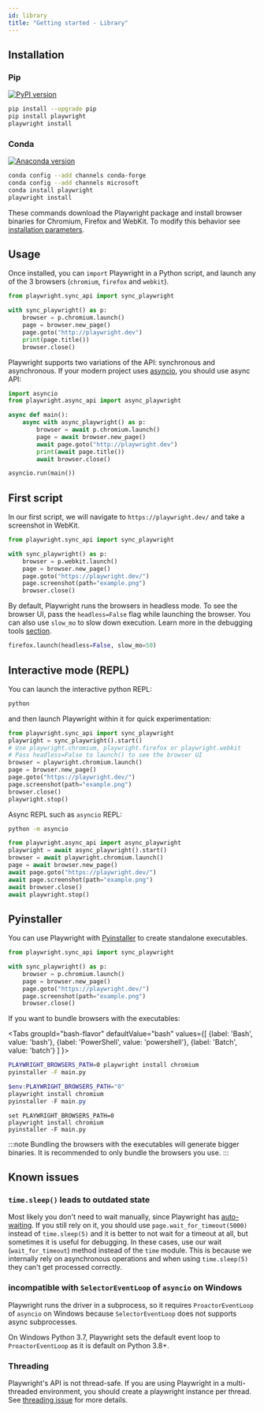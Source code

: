 ```yaml
---
id: library
title: "Getting started - Library"
---
```


## Installation

### Pip

[![PyPI version](https://badge.fury.io/py/playwright.svg)](https://pypi.python.org/pypi/playwright/)

```bash
pip install --upgrade pip
pip install playwright
playwright install
```

### Conda

[![Anaconda version](https://img.shields.io/conda/v/microsoft/playwright)](https://anaconda.org/Microsoft/playwright)

```bash
conda config --add channels conda-forge
conda config --add channels microsoft
conda install playwright
playwright install
```

These commands download the Playwright package and install browser binaries for Chromium, Firefox and WebKit. To modify this behavior see [installation parameters](./browsers.mdx#install-browsers).

## Usage

Once installed, you can `import` Playwright in a Python script, and launch any of the 3 browsers (`chromium`, `firefox` and `webkit`).

```py
from playwright.sync_api import sync_playwright

with sync_playwright() as p:
    browser = p.chromium.launch()
    page = browser.new_page()
    page.goto("http://playwright.dev")
    print(page.title())
    browser.close()
```

Playwright supports two variations of the API: synchronous and asynchronous. If your modern project uses [asyncio](https://docs.python.org/3/library/asyncio.html), you should use async API:

```py
import asyncio
from playwright.async_api import async_playwright

async def main():
    async with async_playwright() as p:
        browser = await p.chromium.launch()
        page = await browser.new_page()
        await page.goto("http://playwright.dev")
        print(await page.title())
        await browser.close()

asyncio.run(main())
```

## First script

In our first script, we will navigate to `https://playwright.dev/` and take a screenshot in WebKit.

```py
from playwright.sync_api import sync_playwright

with sync_playwright() as p:
    browser = p.webkit.launch()
    page = browser.new_page()
    page.goto("https://playwright.dev/")
    page.screenshot(path="example.png")
    browser.close()
```

By default, Playwright runs the browsers in headless mode. To see the browser UI, pass the `headless=False` flag while launching the browser. You can also use `slow_mo` to slow down execution. Learn more in the debugging tools [section](./debug.mdx).

```py
firefox.launch(headless=False, slow_mo=50)
```

## Interactive mode (REPL)

You can launch the interactive python REPL:

```bash
python
```

and then launch Playwright within it for quick experimentation:

```py
from playwright.sync_api import sync_playwright
playwright = sync_playwright().start()
# Use playwright.chromium, playwright.firefox or playwright.webkit
# Pass headless=False to launch() to see the browser UI
browser = playwright.chromium.launch()
page = browser.new_page()
page.goto("https://playwright.dev/")
page.screenshot(path="example.png")
browser.close()
playwright.stop()
```

Async REPL such as `asyncio` REPL:

```bash
python -m asyncio
```

```py
from playwright.async_api import async_playwright
playwright = await async_playwright().start()
browser = await playwright.chromium.launch()
page = await browser.new_page()
await page.goto("https://playwright.dev/")
await page.screenshot(path="example.png")
await browser.close()
await playwright.stop()
```

## Pyinstaller

You can use Playwright with [Pyinstaller](https://www.pyinstaller.org/) to create standalone executables.

```py title="main.py"
from playwright.sync_api import sync_playwright

with sync_playwright() as p:
    browser = p.chromium.launch()
    page = browser.new_page()
    page.goto("https://playwright.dev/")
    page.screenshot(path="example.png")
    browser.close()
```

If you want to bundle browsers with the executables:

<Tabs
  groupId="bash-flavor"
  defaultValue="bash"
  values={[
    {label: 'Bash', value: 'bash'},
    {label: 'PowerShell', value: 'powershell'},
    {label: 'Batch', value: 'batch'}
  ]
}>
<TabItem value="bash">

```bash
PLAYWRIGHT_BROWSERS_PATH=0 playwright install chromium
pyinstaller -F main.py
```

</TabItem>
<TabItem value="powershell">

```powershell
$env:PLAYWRIGHT_BROWSERS_PATH="0"
playwright install chromium
pyinstaller -F main.py
```

</TabItem>
<TabItem value="batch">

```batch
set PLAYWRIGHT_BROWSERS_PATH=0
playwright install chromium
pyinstaller -F main.py
```

</TabItem>
</Tabs>

:::note
Bundling the browsers with the executables will generate bigger binaries. It is recommended to only bundle the browsers you use.
:::

## Known issues

### `time.sleep()` leads to outdated state

Most likely you don't need to wait manually, since Playwright has [auto-waiting](./actionability.mdx). If you still rely on it, you should use `page.wait_for_timeout(5000)` instead of `time.sleep(5)` and it is better to not wait for a timeout at all, but sometimes it is useful for debugging. In these cases, use our wait (`wait_for_timeout`) method instead of the `time` module. This is because we internally rely on asynchronous operations and when using `time.sleep(5)` they can't get processed correctly.

### incompatible with `SelectorEventLoop` of `asyncio` on Windows

Playwright runs the driver in a subprocess, so it requires `ProactorEventLoop` of `asyncio` on Windows because `SelectorEventLoop` does not supports async subprocesses.

On Windows Python 3.7, Playwright sets the default event loop to `ProactorEventLoop` as it is default on Python 3.8+.

### Threading

Playwright's API is not thread-safe. If you are using Playwright in a multi-threaded environment, you should create a playwright instance per thread. See [threading issue](https://github.com/microsoft/playwright-python/issues/623) for more details.


[Accessibility]: /api/class-accessibility.mdx "Accessibility"
[APIRequest]: /api/class-apirequest.mdx "APIRequest"
[APIRequestContext]: /api/class-apirequestcontext.mdx "APIRequestContext"
[APIResponse]: /api/class-apiresponse.mdx "APIResponse"
[APIResponseAssertions]: /api/class-apiresponseassertions.mdx "APIResponseAssertions"
[Browser]: /api/class-browser.mdx "Browser"
[BrowserContext]: /api/class-browsercontext.mdx "BrowserContext"
[BrowserType]: /api/class-browsertype.mdx "BrowserType"
[CDPSession]: /api/class-cdpsession.mdx "CDPSession"
[Clock]: /api/class-clock.mdx "Clock"
[ConsoleMessage]: /api/class-consolemessage.mdx "ConsoleMessage"
[Dialog]: /api/class-dialog.mdx "Dialog"
[Download]: /api/class-download.mdx "Download"
[ElementHandle]: /api/class-elementhandle.mdx "ElementHandle"
[Error]: /api/class-error.mdx "Error"
[FileChooser]: /api/class-filechooser.mdx "FileChooser"
[Frame]: /api/class-frame.mdx "Frame"
[FrameLocator]: /api/class-framelocator.mdx "FrameLocator"
[JSHandle]: /api/class-jshandle.mdx "JSHandle"
[Keyboard]: /api/class-keyboard.mdx "Keyboard"
[Locator]: /api/class-locator.mdx "Locator"
[LocatorAssertions]: /api/class-locatorassertions.mdx "LocatorAssertions"
[Mouse]: /api/class-mouse.mdx "Mouse"
[Page]: /api/class-page.mdx "Page"
[PageAssertions]: /api/class-pageassertions.mdx "PageAssertions"
[Playwright]: /api/class-playwright.mdx "Playwright"
[Request]: /api/class-request.mdx "Request"
[Response]: /api/class-response.mdx "Response"
[Route]: /api/class-route.mdx "Route"
[Selectors]: /api/class-selectors.mdx "Selectors"
[TimeoutError]: /api/class-timeouterror.mdx "TimeoutError"
[Touchscreen]: /api/class-touchscreen.mdx "Touchscreen"
[Tracing]: /api/class-tracing.mdx "Tracing"
[Video]: /api/class-video.mdx "Video"
[WebError]: /api/class-weberror.mdx "WebError"
[WebSocket]: /api/class-websocket.mdx "WebSocket"
[WebSocketRoute]: /api/class-websocketroute.mdx "WebSocketRoute"
[Worker]: /api/class-worker.mdx "Worker"
[Element]: https://developer.mozilla.org/en-US/docs/Web/API/element "Element"
[EvaluationArgument]: /evaluating.mdx#evaluation-argument "EvaluationArgument"
[Promise]: https://developer.mozilla.org/en-US/docs/Web/JavaScript/Reference/Global_Objects/Promise "Promise"
[iterator]: https://developer.mozilla.org/en-US/docs/Web/JavaScript/Reference/Iteration_protocols "Iterator"
[origin]: https://developer.mozilla.org/en-US/docs/Glossary/Origin "Origin"
[selector]: https://developer.mozilla.org/en-US/docs/Web/CSS/CSS_Selectors "selector"
[Serializable]: https://developer.mozilla.org/en-US/docs/Web/JavaScript/Reference/Global_Objects/JSON/stringify#Description "Serializable"
[UIEvent.detail]: https://developer.mozilla.org/en-US/docs/Web/API/UIEvent/detail "UIEvent.detail"
[UnixTime]: https://en.wikipedia.org/wiki/Unix_time "Unix Time"
[xpath]: https://developer.mozilla.org/en-US/docs/Web/XPath "xpath"

[Any]: https://docs.python.org/3/library/typing.html#typing.Any "Any"
[bool]: https://docs.python.org/3/library/stdtypes.html "bool"
[bytes]: https://docs.python.org/3/library/stdtypes.html#bytes "bytes"
[Callable]: https://docs.python.org/3/library/typing.html#typing.Callable "Callable"
[EventContextManager]: https://docs.python.org/3/reference/datamodel.html#context-managers "Event context manager"
[EventEmitter]: https://pyee.readthedocs.io/en/latest/#pyee.BaseEventEmitter "EventEmitter"
[Exception]: https://docs.python.org/3/library/exceptions.html#Exception "Exception"
[Dict]: https://docs.python.org/3/library/typing.html#typing.Dict "Dict"
[float]: https://docs.python.org/3/library/stdtypes.html#numeric-types-int-float-complex "float"
[int]: https://docs.python.org/3/library/stdtypes.html#numeric-types-int-float-complex "int"
[List]: https://docs.python.org/3/library/typing.html#typing.List "List"
[NoneType]: https://docs.python.org/3/library/constants.html#None "None"
[Pattern]: https://docs.python.org/3/library/re.html "Pattern"
[URL]: https://en.wikipedia.org/wiki/URL "URL"
[pathlib.Path]: https://realpython.com/python-pathlib/ "pathlib.Path"
[str]: https://docs.python.org/3/library/stdtypes.html#text-sequence-type-str "str"
[Union]: https://docs.python.org/3/library/typing.html#typing.Union "Union"
[datetime]: https://docs.python.org/3/library/datetime.html#datetime.datetime "datetime"

[all available image tags]: https://mcr.microsoft.com/en-us/product/playwright/python/about "all available image tags"
[Microsoft Artifact Registry]: https://mcr.microsoft.com/en-us/product/playwright/python/about "Microsoft Artifact Registry"
[Dockerfile.jammy]: https://github.com/microsoft/playwright-python/blob/main/utils/docker/Dockerfile.jammy "Dockerfile.jammy"
